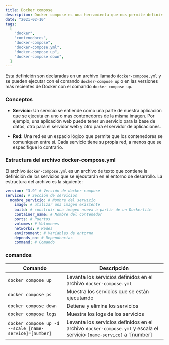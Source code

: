 ```yaml
---
title: Docker compose
description: Docker compose es una herramienta que nos permite definir y ejecutar aplicaciones Docker de forma sencilla. En este artículo veremos cómo instalarlo y cómo usarlo.
date: "2021-02-10"
tags:
  [
    "docker",
    "contenedores",
    "docker-compose",
    "docker-compose.yml",
    "docker-compose up",
    "docker-compose down",
  ]
---
```


Esta definición son declaradas en un archivo llamado `docker-compose.yml` y se pueden ejecutar con el comando `docker-compose up` o en las versiones más recientes de Docker con el comando `docker compose up`.

### Conceptos

- **Servicio:** Un servicio se entiende como una parte de nuestra aplicación que se ejecuta en uno o mas contenedores de la misma imagen. Por ejemplo, una aplicación web puede tener un servicio para la base de datos, otro para el servidor web y otro para el servidor de aplicaciones.

- **Red:** Una red es un espacio lógico que permite que los contenedores se comuniquen entre sí. Cada servicio tiene su propia red, a menos que se especifique lo contrario.

### Estructura del archivo docker-compose.yml

El archivo `docker-compose.yml` es un archivo de texto que contiene la definición de los servicios que se ejecutarán en el entorno de desarrollo. La estructura del archivo es la siguiente:

```yaml
version: "3.9" # Versión de docker-compose
services: # Sección de servicios
  nombre_servicio: # Nombre del servicio
    image: # utilizar una imagen existente
    build: # construir una imagen nueva a partir de un Dockerfile
    container_name: # Nombre del contenedor
    ports: # Puertos
    volumes: # Volumenes
    networks: # Redes
    environment: # Variables de entorno
    depends_on: # Dependencias
    command: # Comando
```

### comandos

| Comando                                                | Descripción                                                                                                          |
| ------------------------------------------------------ | -------------------------------------------------------------------------------------------------------------------- |
| `docker compose up`                                    | Levanta los servicios definidos en el archivo `docker-compose.yml`                                                   |
| `docker compose ps`                                    | Muestra los servicios que se están ejecutando                                                                        |
| `docker compose down`                                  | Detiene y elimina los servicios                                                                                      |
| `docker compose logs`                                  | Muestra los logs de los servicios                                                                                    |
| `docker compose up -d --scale [name-service]=[number]` | Levanta los servicios definidos en el archivo `docker-compose.yml` y escala el servicio `[name-service]` a `[number] |
